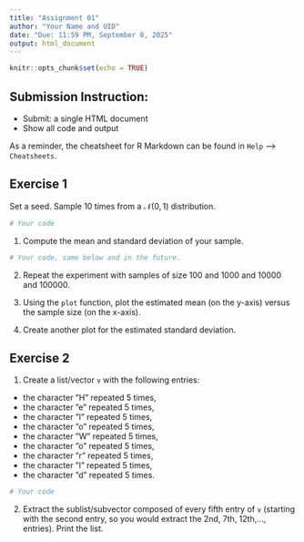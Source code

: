 ```yaml
---
title: "Assignment 01"
author: "Your Name and UID"
date: "Due: 11:59 PM, September 8, 2025"
output: html_document
---
```


```r
knitr::opts_chunk$set(echo = TRUE)
```


## Submission Instruction:

- Submit: a single HTML document
- Show all code and output


As a reminder, the cheatsheet for R Markdown can be found in `Help` --> `Cheatsheets`.

## Exercise 1

Set a seed. Sample 10 times from a $\mathcal{N}(0,1)$ distribution.  
```r
# Your code
```

1.  Compute the mean and standard deviation of your sample. 
```r
# Your code, same below and in the future.
```

2.  Repeat the experiment with samples of size 100 and 1000 and 10000 and 100000. 

3.  Using the `plot` function, plot the estimated mean (on the y-axis) versus the sample size (on the x-axis).  

4.  Create another plot for the estimated standard deviation.


## Exercise 2

1. Create a list/vector `v` with the following entries:
  - the character ”H” repeated 5 times,
  - the character ”e” repeated 5 times,
  - the character ”l” repeated 5 times,
  - the character ”o” repeated 5 times,
  - the character ”W” repeated 5 times,
  - the character ”o” repeated 5 times,
  - the character ”r” repeated 5 times,
  - the character ”l” repeated 5 times,
  - the character ”d” repeated 5 times.

```r
# Your code
```

 
2.  Extract the sublist/subvector composed of every fifth entry of `v` (starting with the second entry, so you would extract the 2nd, 7th, 12th,..., entries). Print the list. 



